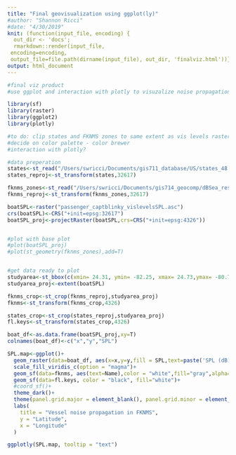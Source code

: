 ```yaml
---
title: "Final geovisualization using ggplot(ly)"
#author: "Shannon Ricci"
#date: "4/30/2019"
knit: (function(input_file, encoding) {
  out_dir <- 'docs';
  rmarkdown::render(input_file,
 encoding=encoding,
 output_file=file.path(dirname(input_file), out_dir, 'finalviz.html'))})
output: html_document
---
```


```r
#final viz product
#use ggplot and interaction with plotly to visuzalize noise propagation model results

library(sf)
library(raster)
library(ggplot2)
library(plotly)

#to do: clip states and FKNMS zones to same extent as vis levels raster (st_intersection?)
#decide on color palette - color brewer
#interaction with plotly?

#data preperation
states<-st_read("/Users/swricci/Documents/gis711_database/US/states_48.shp")
states_reproj<-st_transform(states,32617)

fknms_zones<-st_read("/Users/swricci/Documents/gis714_geocomp/dBSea_results/FKNMS_marine_zones.shp")
fknms_reproj<-st_transform(fknms_zones,32617)

boatSPL<-raster("passenger_captblinky_vislevelsSPL.asc")
crs(boatSPL)<-CRS("+init=epsg:32617")
boatSPL_proj<-projectRaster(boatSPL,crs=CRS("+init=epsg:4326"))


#plot with base plot
#plot(boatSPL_proj)
#plot(st_geometry(fknms_zones),add=T)


#get data ready to plot
studyarea<-st_bbox(c(xmin= 24.31, ymin= -82.25, xmax= 24.73,ymax= -80.75),crs = st_crs(4326))
studyarea_proj<-extent(boatSPL)

fknms_crop<-st_crop(fknms_reproj,studyarea_proj)
fknms<-st_transform(fknms_crop,4326)

states_crop<-st_crop(states_reproj,studyarea_proj)
fl.keys<-st_transform(states_crop,4326)

boat_df<-as.data.frame(boatSPL_proj,xy=T)
colnames(boat_df)<-c("x","y","SPL")

SPL.map<-ggplot()+
  geom_raster(data=boat_df, aes(x=x,y=y,fill = SPL,text=paste('SPL (dB):', round(SPL,2))))+
  scale_fill_viridis_c(option = "magma")+
  geom_sf(data=fknms, aes(text=Name),color = "white",fill="gray",alpha=0.6)+
  geom_sf(data=fl.keys, color = "black", fill="white")+
  #coord_sf()+
  theme_dark()+
  theme(panel.grid.major = element_blank(), panel.grid.minor = element_blank())+
  labs(
    title = "Vessel noise propagation in FKNMS",
    y = "Latitude",
    x = "Longitude"
  )

ggplotly(SPL.map, tooltip = "text")

```


